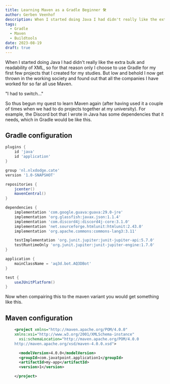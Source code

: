 ```yaml
---
title: Learning Maven as a Gradle Beginner 🛠️
author: Gerben Veenhof
description: When I started doing Java I had didn't really like the extra bulk and readability of XML, so for that reason only I choose to use Gradle for my first few projects that I created for my studies. But low and behold I now get thrown in the working society and found out that all the companies I have worked for so far all use Maven.
tags:
  - Gradle
  - Maven
  - Buildtools
date: 2023-08-19
draft: true
---
```


When I started doing Java I had didn't really like the extra bulk and readability of XML,
so for that reason only I choose to use Gradle for my first few projects that I created for my studies.
But low and behold I now get thrown in the working society and found out that all the companies I have worked for so far all use Maven.

"I had to switch..."

So thus begun my quest to learn Maven again (after having used it a couple of times when we had to do projects together at my university).
For example, the Discord bot that I wrote in Java has some dependencies that it needs, which in Gradle would be like this.

## Gradle configuration

```groovy
plugins {
    id 'java'
    id 'application'
}

group 'nl.nlxdodge.cate'
version '1.0-SNAPSHOT'

repositories {
    jcenter()
    mavenCentral()
}

dependencies {
    implementation 'com.google.guava:guava:29.0-jre'
    implementation 'org.glassfish:javax.json:1.1.4'
    implementation 'com.discord4j:discord4j-core:3.1.0'
    implementation 'net.sourceforge.htmlunit:htmlunit:2.43.0'
    implementation 'org.apache.commons:commons-lang3:3.11'

    testImplementation 'org.junit.jupiter:junit-jupiter-api:5.7.0'
    testRuntimeOnly 'org.junit.jupiter:junit-jupiter-engine:1.7.0'
}

application {
    mainClassName = 'aq3d.bot.AQ3DBot'
}

test {
    useJUnitPlatform()
}
```

Now when compairing this to the maven variant you would get something like this.

## Maven configuration

```xml
    <project xmlns="http://maven.apache.org/POM/4.0.0"
    xmlns:xsi="http://www.w3.org/2001/XMLSchema-instance"
      xsi:schemaLocation="http://maven.apache.org/POM/4.0.0
    http://maven.apache.org/xsd/maven-4.0.0.xsd">

      <modelVersion>4.0.0</modelVersion>
      <groupId>com.javatpoint.application1</groupId>
      <artifactId>my-app</artifactId>
      <version>1</version>

    </project>
```
